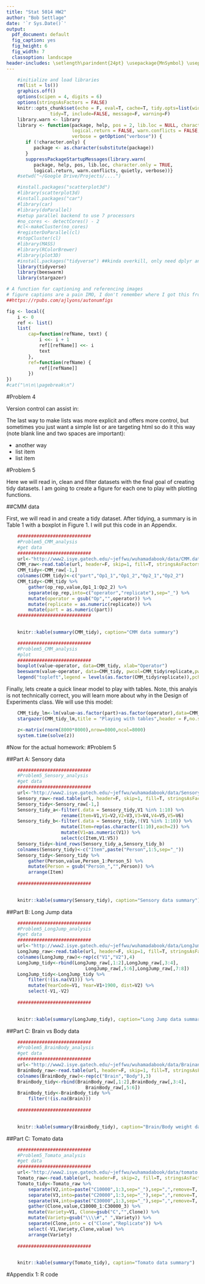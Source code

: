 ```yaml
---
title: "Stat 5014 HW2"
author: "Bob Settlage"
date: '`r Sys.Date()`'
output:
  pdf_document: default
  fig_caption: yes
  fig_height: 6
  fig_width: 7
  classoption: landscape
header-includes: \setlength\parindent{24pt} \usepackage{MnSymbol} \usepackage{mathrsfs}
---
```


```r
    #initialize and load libraries
    rm(list = ls())   
    graphics.off()
    options(scipen = 4, digits = 6)
    options(stringsAsFactors = FALSE)
    knitr::opts_chunk$set(echo = F, eval=T, cache=T, tidy.opts=list(width.cutoff=55),
                tidy=T, include=FALSE, message=F, warning=F)
    library.warn <- library
    library <- function(package, help, pos = 2, lib.loc = NULL, character.only = FALSE,
                        logical.return = FALSE, warn.conflicts = FALSE, quietly = TRUE,
                        verbose = getOption("verbose")) {
       if (!character.only) {
          package <- as.character(substitute(package))
       }
       suppressPackageStartupMessages(library.warn(
          package, help, pos, lib.loc, character.only = TRUE,
          logical.return, warn.conflicts, quietly, verbose))}
    #setwd("~/Google Drive/Projects/....")

    #install.packages("scatterplot3d")
    #library(scatterplot3d)
    #install.packages("car")
    #library(car)
    #library(doParallel)
    #setup parallel backend to use 7 processors
    #no_cores <- detectCores() - 2
    #cl<-makeCluster(no_cores)
    #registerDoParallel(cl)
    #stopCluster(cl)
    #library(MASS)
    #library(RColorBrewer)
    #library(plot3D)
    #install.packages("tidyverse") ##kinda overkill, only need dplyr and tidyr
    library(tidyverse)
    library(beeswarm)
    library(stargazer)
```

```r
# A function for captioning and referencing images
# figure captions are a pain IMO, I don't remember where I got this from but it may be referenced here: 
##https://rpubs.com/ajlyons/autonumfigs

fig <- local({
    i <- 0
    ref <- list()
    list(
        cap=function(refName, text) {
            i <<- i + 1
            ref[[refName]] <<- i
            text
        },
        ref=function(refName) {
            ref[[refName]]
        })
})
#cat("\n\n\\pagebreak\n")
```

#Problem 4

Version control can assist in:

\begin{itemize}
    \item first thought  
    \item second thought  
    \item third thought
\end{itemize}

\noindent The last way to make lists was more explicit and offers more control, but sometimes you just want a simple list or are targeting html so do it this way (note blank line and two spaces are important):  

* another way  
* list item  
* list item

#Problem 5

Here we will read in, clean and filter datasets with the final goal of creating tidy datasets.  I am going to create a figure for each one to play with plotting functions.

##CMM data

First, we will read in and create a tidy dataset.  After tidying, a summary is in Table 1 with a boxplot in Figure 1.  I will put this code in an Appendix.
```r
    ########################### 
    #Problem5_CMM_analysis  
    #get data  
    ########################### 
    url<-"http://www2.isye.gatech.edu/~jeffwu/wuhamadabook/data/CMM.dat"
    CMM_raw<-read.table(url, header=F, skip=1, fill=T, stringsAsFactors = F)
    CMM_tidy<-CMM_raw[-1,]
    colnames(CMM_tidy)<-c("part","Op1_1","Op1_2","Op2_1","Op2_2")
    CMM_tidy<-CMM_tidy %>%  
        gather(op_rep,value,Op1_1:Op2_2) %>%  
        separate(op_rep,into=c("operator","replicate"),sep="_") %>%  
        mutate(operator = gsub("Op","",operator)) %>%  
        mutate(replicate = as.numeric(replicate)) %>%  
        mutate(part = as.numeric(part))
    ########################### 
    
```


```r
    knitr::kable(summary(CMM_tidy), caption="CMM data summary")
```


```r
    ########################### 
    #Problem5_CMM_analysis  
    #plot  
    ########################### 
    boxplot(value~operator, data=CMM_tidy, xlab="Operator")
    beeswarm(value~operator, data=CMM_tidy, pwcol=CMM_tidy$replicate,pwpch=as.character(CMM_tidy$part),add=T)
    legend("topleft",legend = levels(as.factor(CMM_tidy$replicate)),pch=20,col=levels(as.factor(CMM_tidy$replicate)))

```

Finally, lets create a quick linear model to play with tables.  Note, this analyis is not technically correct, you will learn more about why in the Design of Experiments class.  We will use this model:

\begin{equation}
y_i=intercept+part_i+operator_i+\epsilon_i
\end{equation}

```r

    CMM_tidy_lm<-lm(value~as.factor(part)+as.factor(operator),data=CMM_tidy)
    stargazer(CMM_tidy_lm,title = "Playing with tables",header = F,no.space=T,single.row=T)
```
  
```r
    z<-matrix(rnorm(8000*8000),nrow=8000,ncol=8000)
    system.time(solve(z))
```
\newpage  

#Now for the actual homework:
#Problem 5

##Part A: Sensory data

```r
    ########################### 
    #Problem5_Sensory_analysis  
    #get data  
    ########################### 
    url<-"http://www2.isye.gatech.edu/~jeffwu/wuhamadabook/data/Sensory.dat"
    Sensory_raw<-read.table(url, header=F, skip=1, fill=T, stringsAsFactors = F)
    Sensory_tidy<-Sensory_raw[-1,]
    Sensory_tidy_a<-filter(.data = Sensory_tidy,V1 %in% 1:10) %>%
                    rename(Item=V1,V1=V2,V2=V3,V3=V4,V4=V5,V5=V6)
    Sensory_tidy_b<-filter(.data = Sensory_tidy,!(V1 %in% 1:10)) %>%
                    mutate(Item=rep(as.character(1:10),each=2)) %>%
                    mutate(V1=as.numeric(V1)) %>%
                    select(c(Item,V1:V5))
    Sensory_tidy<-bind_rows(Sensory_tidy_a,Sensory_tidy_b)
    colnames(Sensory_tidy)<-c("Item",paste("Person",1:5,sep="_"))
    Sensory_tidy<-Sensory_tidy %>%  
        gather(Person,value,Person_1:Person_5) %>%  
        mutate(Person = gsub("Person_","",Person)) %>%
        arrange(Item)
    
    ########################### 
    
```

```r
    knitr::kable(summary(Sensory_tidy), caption="Sensory data summary")
```

##Part B: Long Jump data

```r
    ########################### 
    #Problem5_LongJump_analysis  
    #get data  
    ########################### 
    url<-"http://www2.isye.gatech.edu/~jeffwu/wuhamadabook/data/LongJumpData.dat"
    LongJump_raw<-read.table(url, header=F, skip=1, fill=T, stringsAsFactors = F)
    colnames(LongJump_raw)<-rep(c("V1","V2"),4)
    LongJump_tidy<-rbind(LongJump_raw[,1:2],LongJump_raw[,3:4],
                             LongJump_raw[,5:6],LongJump_raw[,7:8])
    LongJump_tidy<-LongJump_tidy %>%  
        filter(!(is.na(V1))) %>%
        mutate(YearCode=V1, Year=V1+1900, dist=V2) %>%
        select(-V1,-V2)
    
    ########################### 
    
```

```r
    knitr::kable(summary(LongJump_tidy), caption="Long Jump data summary")
```

##Part C: Brain vs Body data

```r
    ########################### 
    #Problem5_BrainBody_analysis  
    #get data  
    ########################### 
    url<-"http://www2.isye.gatech.edu/~jeffwu/wuhamadabook/data/BrainandBodyWeight.dat"
    BrainBody_raw<-read.table(url, header=F, skip=1, fill=T, stringsAsFactors = F)
    colnames(BrainBody_raw)<-rep(c("Brain","Body"),3)
    BrainBody_tidy<-rbind(BrainBody_raw[,1:2],BrainBody_raw[,3:4],
                             BrainBody_raw[,5:6])
    BrainBody_tidy<-BrainBody_tidy %>%  
        filter(!(is.na(Brain))) 
    
    ########################### 
    
```

```r
    knitr::kable(summary(BrainBody_tidy), caption="Brain/Body weight data summary")
```
  
##Part C: Tomato data

```r
    ########################### 
    #Problem5_Tomato_analysis  
    #get data  
    ########################### 
    url<-"http://www2.isye.gatech.edu/~jeffwu/wuhamadabook/data/tomato.dat"
    Tomato_raw<-read.table(url, header=F, skip=2, fill=T, stringsAsFactors = F, comment.char = "")
    Tomato_tidy<-Tomato_raw %>%  
        separate(V2,into=paste("C10000",1:3,sep="_"),sep=",",remove=T, extra="merge") %>%
        separate(V3,into=paste("C20000",1:3,sep="_"),sep=",",remove=T, extra="merge") %>%
        separate(V4,into=paste("C30000",1:3,sep="_"),sep=",",remove=T, extra="merge") %>%
        gather(Clone,value,C10000_1:C30000_3) %>%
        mutate(Variety=V1, Clone=gsub("C","",Clone)) %>%
        mutate(Variety=gsub("\\\\#"," ",Variety)) %>%
        separate(Clone,into = c("Clone","Replicate")) %>%
        select(-V1,Variety,Clone,value) %>%
        arrange(Variety) 
        
    ########################### 
    
```

```r
    knitr::kable(summary(Tomato_tidy), caption="Tomato data summary")
```
  
#Appendix 1: R code  
```r
  
```
